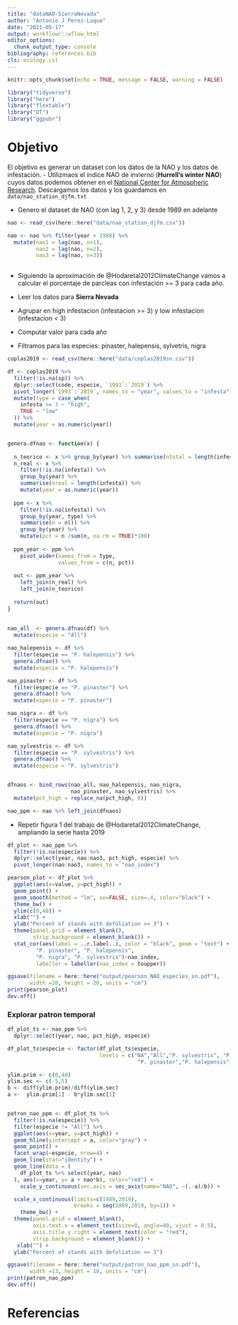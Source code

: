 ```yaml
---
title: "dataNAO-SierraNevada"
author: "Antonio J Perez-Luque"
date: "2021-05-17"
output: workflowr::wflow_html
editor_options:
  chunk_output_type: console
bibliography: references.bib
cls: ecology.csl
---
```



```r
knitr::opts_chunk$set(echo = TRUE, message = FALSE, warning = FALSE)
```

```r
library("tidyverse")
library("here")
library("flextable")
library("DT")
library("ggpubr")
```

# Objetivo 

El objetivo es generar un dataset con los datos de la NAO y los datos de infestación. 
- Utilizmaos el índice NAO de invierno (**Hurrell’s winter NAO**) cuyos datos podemos obtener en el [National Center for Atmospheric Research](https://climatedataguide.ucar.edu/climate-data/hurrell-north-atlantic-oscillation-nao-index-station-based). Descargamos los datos y los guardamos en `data/nao_station_djfm.txt` 

- Genero el dataset de NAO (con lag 1, 2, y 3) desde 1989 en adelante 

```r
nao <- read_csv(here::here("data/nao_station_djfm.csv"))

nao <- nao %>% filter(year > 1988) %>% 
  mutate(nao1 = lag(nao, n=1),
         nao2 = lag(nao, n=2),
         nao3 = lag(nao, n=3))
  
```


- Siguiendo la aproximación de @Hodaretal2012ClimateChange vamos a calcular el porcentaje de parcleas con infestación >= 3 para cada año. 

- Leer los datos para **Sierra Nevada** 
- Agrupar en high infestacion (infestacion >= 3) y low infestacion (infestacion < 3)
- Computar valor para cada año 

- Filtramos para las especies: pinaster, halepensis, sylvetris, nigra 


```r
coplas2019 <- read_csv(here::here("data/coplas2019sn.csv")) 

df <- coplas2019 %>% 
  filter(!is.na(sp)) %>% 
  dplyr::select(code, especie, `1993`:`2019`) %>% 
  pivot_longer(`1993`:`2019`, names_to = "year", values_to = "infesta") %>% 
  mutate(type = case_when(
    infesta >= 3 ~ "high",
    TRUE ~ "low" 
  )) %>% 
  mutate(year = as.numeric(year))


genera.dfnao <- function(x) {
  
  n_teorico <- x %>% group_by(year) %>% summarise(ntotal = length(infesta))
  n_real <- x %>% 
    filter(!is.na(infesta)) %>% 
    group_by(year) %>% 
    summarise(nreal = length(infesta)) %>% 
    mutate(year = as.numeric(year))  
  
  ppm <- x %>% 
    filter(!is.na(infesta)) %>% 
    group_by(year, type) %>% 
    summarise(n = n()) %>% 
    group_by(year) %>% 
    mutate(pct = n /sum(n, na.rm = TRUE)*100)
  
  ppm_year <- ppm %>% 
    pivot_wider(names_from = type,
                values_from = c(n, pct))
  
  out <- ppm_year %>% 
    left_join(n_real) %>% 
    left_join(n_teorico)
  
  return(out)
}
  
  
nao_all  <- genera.dfnao(df) %>% 
  mutate(especie = "All")

nao_halepensis <- df %>% 
  filter(especie == "P. halepensis") %>% 
  genera.dfnao() %>% 
  mutate(especie = "P. halepensis")

nao_pinaster <- df %>% 
  filter(especie == "P. pinaster") %>% 
  genera.dfnao() %>% 
  mutate(especie = "P. pinaster")

nao_nigra <- df %>% 
  filter(especie == "P. nigra") %>% 
  genera.dfnao() %>% 
  mutate(especie = "P. nigra")

nao_sylvestris <- df %>% 
  filter(especie == "P. sylvestris") %>% 
  genera.dfnao() %>% 
  mutate(especie = "P. sylvestris")


dfnaos <- bind_rows(nao_all, nao_halepensis, nao_nigra, 
                    nao_pinaster, nao_sylvestris) %>% 
  mutate(pct_high = replace_na(pct_high, 0))

nao_ppm <- nao %>% left_join(dfnaos)

```

- Repetir figura 1 del trabajo de @Hodaretal2012ClimateChange, ampliando la serie hasta 2019 

```r
df_plot <- nao_ppm %>%  
  filter(!is.na(especie)) %>% 
  dplyr::select(year, nao:nao3, pct_high, especie) %>% 
  pivot_longer(nao:nao3, names_to = "nao_index") 

pearson_plot <- df_plot %>% 
  ggplot(aes(x=value, y=pct_high)) + 
  geom_point() + 
  geom_smooth(method = "lm", se=FALSE, size=.4, color="black") +
  theme_bw() +
  ylim(c(0,40)) + 
  xlab("") + 
  ylab("Percent of stands with defoliation >= 3") + 
  theme(panel.grid = element_blank(),
        strip.background = element_blank()) +
  stat_cor(aes(label = ..r.label..), color = "black", geom = "text") + facet_grid(fct_relevel(especie,"All", "P. pinea", 
         "P. pinaster", "P. halepensis",
         "P. nigra", "P. sylvestris")~nao_index, 
         labeller = labeller(nao_index = toupper))
```


```r
ggsave(filename = here::here("output/pearson_NAO_especies_sn.pdf"), 
       width =20, height = 20, units = "cm")
print(pearson_plot)
dev.off()
```


### Explorar patron temporal 
```r
df_plot_ts <- nao_ppm %>% 
  dplyr::select(year, nao, pct_high, especie) 

df_plot_ts$especie <- factor(df_plot_ts$especie, 
                             levels = c("NA","All","P. sylvestris", "P. nigra",
                                         "P. pinaster","P. halepensis"))

ylim.prim <- c(0,40)
ylim.sec <- c(-5,5)
b <- diff(ylim.prim)/diff(ylim.sec)
a <-  ylim.prim[1] - b*ylim.sec[1]


patron_nao_ppm <- df_plot_ts %>%  
  filter(!is.na(especie)) %>% 
  filter(especie != "All") %>%
  ggplot(aes(x=year, y=pct_high)) + 
  geom_hline(yintercept = a, color="gray") + 
  geom_point() + 
  facet_wrap(~especie, nrow=4) + 
  geom_line(stat="identity") + 
  geom_line(data = (
    df_plot_ts %>% select(year, nao)
  ), aes(x=year, y= a + nao*b), color="red") +
    scale_y_continuous(sec.axis = sec_axis(name="NAO", ~(.-a)/b)) + 

  scale_x_continuous(limits=c(1989,2019),
                     breaks = seq(1989,2019, by=1)) +
    theme_bw() + 
  theme(panel.grid = element_blank(), 
        axis.text.x = element_text(size=8, angle=90, vjust = 0.5),
        axis.title.y.right = element_text(color = "red"),
        strip.background = element_blank()) +
   xlab("") + 
  ylab("Percent of stands with defoliation >= 3") 
```

```r
ggsave(filename = here::here("output/patron_nao_ppm_sn.pdf"), 
       width =13, height = 18, units = "cm")
print(patron_nao_ppm)
dev.off()
```


# Referencias 

